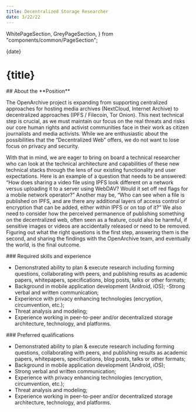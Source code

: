 ```yaml
---
title: Decentralized Storage Researcher
date: 3/22/22
---
```


  WhitePageSection,
  GreyPageSection,
} from "components/common/PageSection";

<JobHeaderSection>
{date}

# {title}

</JobHeaderSection>

<AboutSection />

<AboutPositionSection>
## About the **Position**

The OpenArchive project is expanding from supporting centralized approaches for hosting media archives (NextCloud, Internet Archive) to decentralized approaches (IPFS / Filecoin, Tor Onion). This next technical step is crucial, as we must maintain our focus on the real threats and risks our core human rights and activist communities face in their work as citizen journalists and media activists. While we are enthusiastic about the possibilities that the “Decentralized Web” offers, we do not want to lose focus on privacy and security.

With that in mind, we are eager to bring on board a technical researcher who can look at the technical architecture and capabilities of these new technical stacks through the lens of our existing functionality and user expectations. Here is an example of a question that needs to be answered: “How does sharing a video file using IPFS look different on a network versus uploading it to a server using WebDAV? Would it set off red flags for a mobile network operator?” Another may be, “Who can see when a file is published on IPFS, and are there any additional layers of access control or encryption that can be added, either within IPFS or on top of it?” We also need to consider how the perceived permanence of publishing something on the decentralized web, often seen as a feature, could also be harmful, if sensitive images or videos are accidentally released or need to be removed. Figuring out what the right questions is the first step, answering them is the second, and sharing the findings with the OpenArchive team, and eventually the world, is the final outcome.

</AboutPositionSection>

<DetailsSection>
  <DetailItem>
### Required skills and experience

- Demonstrated ability to plan & execute research including forming questions, collaborating with peers, and publishing results as academic papers, whitepapers, specifications, blog posts, talks or other formats;
- Background in mobile application development (Android, iOS);
  -Strong verbal and written communication;
- Experience with privacy enhancing technologies (encryption, circumvention, etc.);
- Threat analysis and modeling;
- Experience working in peer-to-peer and/or decentralized storage architecture, technology, and platforms.

</DetailItem>
<DetailItem>
### Preferred qualifications

- Demonstrated ability to plan & execute research including forming questions, collaborating with peers, and publishing results as academic papers, whitepapers, specifications, blog posts, talks or other formats;
- Background in mobile application development (Android, iOS);
- Strong verbal and written communication;
- Experience with privacy enhancing technologies (encryption, circumvention, etc.);
- Threat analysis and modeling;
- Experience working in peer-to-peer and/or decentralized storage architecture, technology, and platforms.

</DetailItem>
</DetailsSection>

<DiverseSection />
